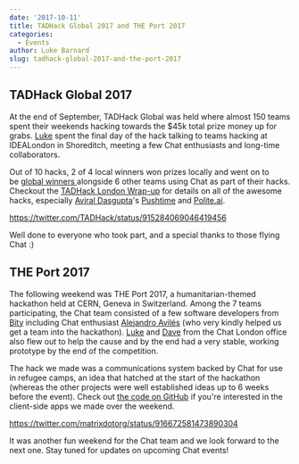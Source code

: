 ```yaml
---
date: '2017-10-11'
title: TADHack Global 2017 and THE Port 2017
categories:
  - Events
author: Luke Barnard
slug: tadhack-global-2017-and-the-port-2017
---
```


<h2>TADHack Global 2017</h2>
At the end of September, TADHack Global was held where almost 150 teams spent their weekends hacking towards the $45k total prize money up for grabs. <a href="https://to.chat.imzqqq.top/#/@lb:ldbco.de">Luke</a> spent the final day of the hack talking to teams hacking at IDEALondon in Shoreditch, meeting a few Chat enthusiasts and long-time collaborators.

Out of 10 hacks, 2 of 4 local winners won prizes locally and went on to be <a href="http://blog.tadhack.com/2017/10/02/tadhack-global-2017-winners/">global winners </a>alongside 6 other teams using Chat as part of their hacks. Checkout the <a href="http://blog.tadhack.com/2017/10/03/tadhack-london-2017/">TADHack London Wrap-up</a> for details on all of the awesome hacks, especially <a href="https://github.com/aviraldg">Aviral Dasgupta</a>'s <a href="https://www.youtube.com/watch?v=lOmhgSNS_6E&amp;feature=youtu.be">Pushtime</a> and <a href="https://youtu.be/qOYdDyRlDNE" target="_blank">Polite.ai</a>.

https://twitter.com/TADHack/status/915284069046419456

Well done to everyone who took part, and a special thanks to those flying Chat :)
<h2>THE Port 2017</h2>
The following weekend was THE Port 2017, a humanitarian-themed hackathon held at CERN, Geneva in Switzerland. Among the 7 teams participating, the Chat team consisted of a few software developers from <a href="https://bity.com">Bity</a> including Chat enthusiast <a href="https://github.com/OmeGak">Alejandro Avilés</a> (who very kindly helped us get a team into the hackathon). <a href="https://to.chat.imzqqq.top/#/@lb:ldbco.de">Luke</a> and <a href="https://to.chat.imzqqq.top/#/@dbkr:matrix.org">Dave</a> from the Chat London office also flew out to help the cause and by the end had a very stable, working prototype by the end of the competition.

The hack we made was a communications system backed by Chat for use in refugee camps, an idea that hatched at the start of the hackathon (whereas the other projects were well established ideas up to 6 weeks before the event). Check out <a href="https://github.com/theport2017-matrix">the code on GitHub</a> if you're interested in the client-side apps we made over the weekend.

https://twitter.com/matrixdotorg/status/916672581473890304

It was another fun weekend for the Chat team and we look forward to the next one. Stay tuned for updates on upcoming Chat events!